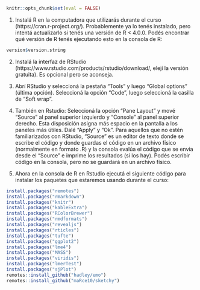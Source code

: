 &nbsp; 

```r

knitr::opts_chunk$set(eval = FALSE)

```

1) Instalá R en la computadora que utilizarás durante el curso (https://cran.r-project.org/). Probablemente ya lo tenés instalado, pero intentá actualizarlo si tenés una versión de R < 4.0.0. Podés encontrar qué versión de R tenés ejecutando esto en la consola de R:

```r

version$version.string

```

2) Instalá la interfaz de RStudio (https://www.rstudio.com/products/rstudio/download/, elejí la versión gratuita). Es opcional pero se aconseja.

3) Abrí RStudio y seleccioná la pestaña "Tools" y luego "Global options" (última opción). Seleccioná la opción "Code", luego seleccioná la casilla de "Soft wrap".

4) También en Rstudio: Seleccioná la opción "Pane Layout" y mové "Source" al panel superior izquierdo y "Console" al panel superior derecho. Esta disposición asigna más espacio en la pantalla a los paneles más útiles. Dalé "Apply" y "Ok". Para aquellos que no estén familiarizados con RStudio, "Source" es un editor de texto donde se escribe el código y donde guardas el código en un archivo físico (normalmente en formato .R) y la consola evalúa el código que se envia desde el "Source" e imprime los resultados (si los hay). Podés escribir código en la consola, pero no se guardará en un archivo físico.

5) Ahora en la consola de R en Rstudio ejecutá el siguiente código para instalar los paquetes que estaremos usando durante el curso:

```r


install.packages("remotes")
install.packages("rmarkdown") 
install.packages("knitr")
install.packages("kableExtra")
install.packages("RColorBrewer")
install.packages("rmdformats")
install.packages("revealjs")
install.packages("rticles")
install.packages("tufte")
install.packages("ggplot2") 
install.packages("lme4")
install.packages("MASS")
install.packages("viridis")
install.packages("lmerTest")
install.packages("sjPlot")
remotes::install_github("hadley/emo")
remotes::install_github("maRce10/sketchy")

```


&nbsp; 



